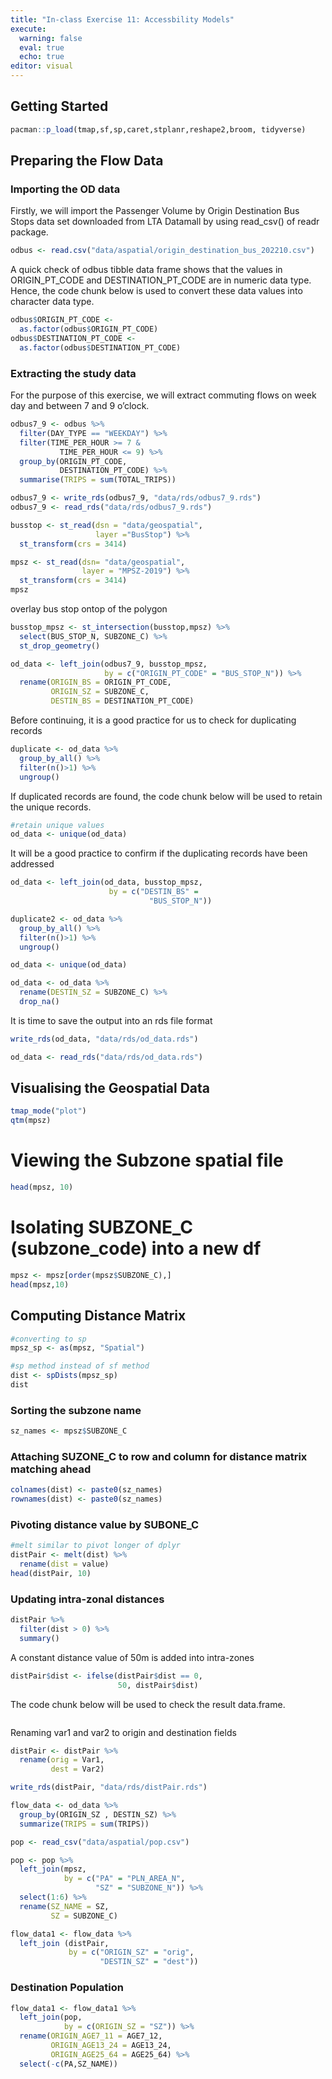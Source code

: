 ```yaml
---
title: "In-class Exercise 11: Accessbility Models"
execute:
  warning: false
  eval: true
  echo: true
editor: visual
---
```


## Getting Started

```r
pacman::p_load(tmap,sf,sp,caret,stplanr,reshape2,broom, tidyverse)
```

## Preparing the Flow Data

### Importing the OD data

Firstly, we will import the Passenger Volume by Origin Destination Bus Stops data set downloaded from LTA Datamall by using read_csv() of readr package.

```r
odbus <- read.csv("data/aspatial/origin_destination_bus_202210.csv")
```

A quick check of odbus tibble data frame shows that the values in ORIGIN_PT_CODE and DESTINATION_PT_CODE are in numeric data type. Hence, the code chunk below is used to convert these data values into character data type.

```r
odbus$ORIGIN_PT_CODE <-
  as.factor(odbus$ORIGIN_PT_CODE)
odbus$DESTINATION_PT_CODE <-
  as.factor(odbus$DESTINATION_PT_CODE)
```

### Extracting the study data

For the purpose of this exercise, we will extract commuting flows on week day and between 7 and 9 o'clock.

```r
odbus7_9 <- odbus %>%
  filter(DAY_TYPE == "WEEKDAY") %>%
  filter(TIME_PER_HOUR >= 7 &
           TIME_PER_HOUR <= 9) %>%
  group_by(ORIGIN_PT_CODE,
           DESTINATION_PT_CODE) %>%
  summarise(TRIPS = sum(TOTAL_TRIPS))
```

```r
odbus7_9 <- write_rds(odbus7_9, "data/rds/odbus7_9.rds")
odbus7_9 <- read_rds("data/rds/odbus7_9.rds")
```

```r
busstop <- st_read(dsn = "data/geospatial",
                   layer ="BusStop") %>%
  st_transform(crs = 3414)
```

```r
mpsz <- st_read(dsn= "data/geospatial",
                layer = "MPSZ-2019") %>%
  st_transform(crs = 3414)
mpsz
```

overlay bus stop ontop of the polygon

```r
busstop_mpsz <- st_intersection(busstop,mpsz) %>%
  select(BUS_STOP_N, SUBZONE_C) %>%
  st_drop_geometry()
```

```r
od_data <- left_join(odbus7_9, busstop_mpsz,
                     by = c("ORIGIN_PT_CODE" = "BUS_STOP_N")) %>%
  rename(ORIGIN_BS = ORIGIN_PT_CODE,
         ORIGIN_SZ = SUBZONE_C,
         DESTIN_BS = DESTINATION_PT_CODE) 
```

Before continuing, it is a good practice for us to check for duplicating records

```r
duplicate <- od_data %>%
  group_by_all() %>%
  filter(n()>1) %>%
  ungroup()
```

If duplicated records are found, the code chunk below will be used to retain the unique records.

```r
#retain unique values
od_data <- unique(od_data)
```

It will be a good practice to confirm if the duplicating records have been addressed

```r
od_data <- left_join(od_data, busstop_mpsz,
                      by = c("DESTIN_BS" =
                               "BUS_STOP_N"))
```

```r
duplicate2 <- od_data %>%
  group_by_all() %>%
  filter(n()>1) %>%
  ungroup()
```

```r
od_data <- unique(od_data)
```

```r
od_data <- od_data %>%
  rename(DESTIN_SZ = SUBZONE_C) %>%
  drop_na()
```

It is time to save the output into an rds file format

```r
write_rds(od_data, "data/rds/od_data.rds")
```

```r
od_data <- read_rds("data/rds/od_data.rds")
```

## Visualising the Geospatial Data

```r
tmap_mode("plot")
qtm(mpsz)
```

# Viewing the Subzone spatial file

```r
head(mpsz, 10)
```

# Isolating SUBZONE_C (subzone_code) into a new df

```r
mpsz <- mpsz[order(mpsz$SUBZONE_C),]
head(mpsz,10)
```

## Computing Distance Matrix

```r
#converting to sp
mpsz_sp <- as(mpsz, "Spatial")
```

```r
#sp method instead of sf method
dist <- spDists(mpsz_sp)
dist
```

### Sorting the subzone name

```r
sz_names <- mpsz$SUBZONE_C
```

### Attaching SUZONE_C to row and column for distance matrix matching ahead

```r
colnames(dist) <- paste0(sz_names)
rownames(dist) <- paste0(sz_names)
```

### Pivoting distance value by SUBONE_C

```r
#melt similar to pivot longer of dplyr
distPair <- melt(dist) %>%
  rename(dist = value)
head(distPair, 10)
```

### Updating intra-zonal distances

```r
distPair %>%
  filter(dist > 0) %>%
  summary()
```

A constant distance value of 50m is added into intra-zones

```r
distPair$dist <- ifelse(distPair$dist == 0,
                        50, distPair$dist)
```

The code chunk below will be used to check the result data.frame.

```r
```

Renaming var1 and var2 to origin and destination fields

```r
distPair <- distPair %>%
  rename(orig = Var1,
         dest = Var2)
```

```r
write_rds(distPair, "data/rds/distPair.rds")
```

```r
flow_data <- od_data %>%
  group_by(ORIGIN_SZ , DESTIN_SZ) %>%
  summarize(TRIPS = sum(TRIPS))
```

```r
pop <- read_csv("data/aspatial/pop.csv")
```

```r
pop <- pop %>%
  left_join(mpsz,
            by = c("PA" = "PLN_AREA_N",
                   "SZ" = "SUBZONE_N")) %>%
  select(1:6) %>%
  rename(SZ_NAME = SZ,
         SZ = SUBZONE_C)
```

```r
flow_data1 <- flow_data %>%
  left_join (distPair, 
             by = c("ORIGIN_SZ" = "orig",
                    "DESTIN_SZ" = "dest"))
```

### Destination Population

```r
flow_data1 <- flow_data1 %>%
  left_join(pop,
            by = c(ORIGIN_SZ = "SZ")) %>%
  rename(ORIGIN_AGE7_11 = AGE7_12,
         ORIGIN_AGE13_24 = AGE13_24,
         ORIGIN_AGE25_64 = AGE25_64) %>%
  select(-c(PA,SZ_NAME))
```

